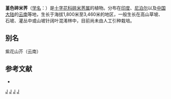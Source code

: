 {{Speciesbox
| genus = Cardamine
| species = violacea
| authority = (D. Don) Wall. ex Hook. f. et Thoms.
| synonyms = 
* ''Erysimum violaceum''
* ''Cardamine violacea subsp. bhutanica''
}}

'''堇色碎米荠'''（[[学名|学名]]：{{lang|la|''Cardamine violacea''}}）是[[十字花科|十字花科]][[碎米荠属|碎米荠属]]的植物。分布在[[印度|印度]]、[[尼泊尔|尼泊尔]]以及[[中国大陆|中国大陆]]的[[云南|云南]]等地，生长于海拔1,800米至3,460米的地区，一般生长在高山草坡、石坡、灌丛中或山坡针阔叶混淆林中，目前尚未由人工引种栽培。

== 别名 ==
紫花山芥（云南）

== 参考文献 ==
<div class="references-small">
* {{cite web| url =http://www.bioinfo.cn/db05/KmzwSpecies.php?action=view&id=6475| title =堇色碎米荠| work =《中国高等植物数据库全库》| publisher =中国科学院微生物研究所| author =昆明植物研究所| accessdate =2009-02-25| deadurl =yes| archiveurl =https://web.archive.org/web/20160305072642/http://www.bioinfo.cn/db05/KmzwSpecies.php?action=view&id=6475| archivedate =2016-03-05}}
</div>
{{Taxonbar|from=Q10930570}}

[[Category:碎米荠属|J]]
[[Category:印度植物|J]]
[[Category:尼泊尔植物|J]]
[[Category:云南植物|J]]
